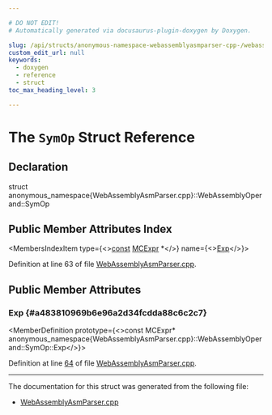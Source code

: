 ```yaml
---

# DO NOT EDIT!
# Automatically generated via docusaurus-plugin-doxygen by Doxygen.

slug: /api/structs/anonymous-namespace-webassemblyasmparser-cpp-/webassemblyoperand/symop
custom_edit_url: null
keywords:
  - doxygen
  - reference
  - struct
toc_max_heading_level: 3

---
```





# The `SymOp` Struct Reference

<DoxygenPage pluginConfig={pluginConfig}>



## Declaration

<CodeBlock>struct anonymous_namespace{WebAssemblyAsmParser.cpp}::WebAssemblyOperand::SymOp</CodeBlock>

## Public Member Attributes Index

<MembersIndex>

<MembersIndexItem
  type={<><a href="/docs/api/files/lib/lib/target/lib/target/aarch64/aarch64promoteconstant-cpp/#a90f8350fecae261c25be85d38b451bff">const</a> <a href="/docs/api/classes/llvm/mcexpr">MCExpr</a> &#42;</>}
  name={<><a href="#a483810969b6e96a2d34fcdda88c6c2c7">Exp</a></>}>
</MembersIndexItem>

</MembersIndex>


Definition at line 63 of file <a href="/docs/api/files/lib/lib/target/lib/target/webassembly/lib/target/webassembly/asmparser/webassemblyasmparser-cpp">WebAssemblyAsmParser.cpp</a>.

<SectionDefinition>

## Public Member Attributes

### Exp {#a483810969b6e96a2d34fcdda88c6c2c7}

<MemberDefinition
  prototype={<>const MCExpr&#42; anonymous&#95;namespace&#123;WebAssemblyAsmParser.cpp&#125;::WebAssemblyOperand::SymOp::Exp</>}>

Definition at line <a href="/docs/api/files/lib/lib/target/lib/target/webassembly/lib/target/webassembly/asmparser/webassemblyasmparser-cpp/#l00064">64</a> of file <a href="/docs/api/files/lib/lib/target/lib/target/webassembly/lib/target/webassembly/asmparser/webassemblyasmparser-cpp">WebAssemblyAsmParser.cpp</a>.
</MemberDefinition>

</SectionDefinition>

<hr/>

The documentation for this struct was generated from the following file:

<ul>
<li><a href="/docs/api/files/lib/lib/target/lib/target/webassembly/lib/target/webassembly/asmparser/webassemblyasmparser-cpp">WebAssemblyAsmParser.cpp</a></li>
</ul>

</DoxygenPage>
